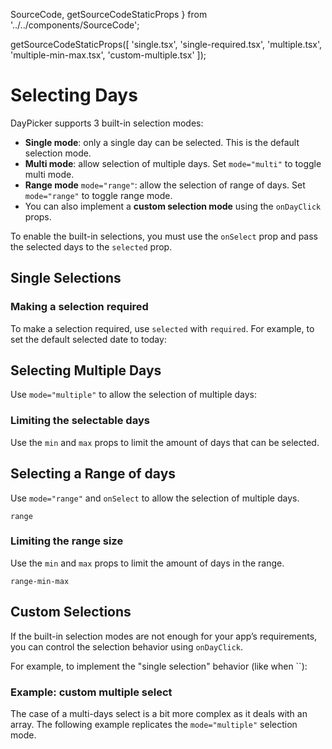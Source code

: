   SourceCode,
  getSourceCodeStaticProps
} from '../../components/SourceCode';



  getSourceCodeStaticProps([
    'single.tsx',
    'single-required.tsx',
    'multiple.tsx',
    'multiple-min-max.tsx',
    'custom-multiple.tsx'
  ]);

# Selecting Days

DayPicker supports 3 built-in selection modes:

- **Single mode**: only a single day can be selected. This is the default selection mode.
- **Multi mode**: allow selection of multiple days. Set `mode="multi"` to toggle multi mode.
- **Range mode** `mode="range"`: allow the selection of range of days. Set `mode="range"` to toggle range mode.
- You can also implement a **custom selection mode** using the `onDayClick` props.

To enable the built-in selections, you must use the `onSelect` prop and pass the selected days to the `selected` prop.

## Single Selections

<SourceCode source="single.tsx" />

<RenderingBox>
  <Single />
</RenderingBox>

### Making a selection required

To make a selection required, use `selected` with `required`. For example, to set the default selected date to today:

<SourceCode source="single-required.tsx" />

<RenderingBox>
  <SingleRequired />
</RenderingBox>

## Selecting Multiple Days

Use `mode="multiple"` to allow the selection of multiple days:

<SourceCode source="multiple.tsx" />

<RenderingBox>
  <Multiple />
</RenderingBox>

### Limiting the selectable days

Use the `min` and `max` props to limit the amount of days that can be selected.

<SourceCode source="multiple-min-max.tsx" />

<RenderingBox>
  <MultipleMinMax />
</RenderingBox>

## Selecting a Range of days

Use `mode="range"` and `onSelect` to allow the selection of multiple days.

```include-example
range
```

### Limiting the range size

Use the `min` and `max` props to limit the amount of days in the range.

```include-example
range-min-max
```

## Custom Selections

If the built-in selection modes are not enough for your app’s requirements, you can control the selection behavior using `onDayClick`.

For example, to implement the "single selection" behavior (like when ``):

<SourceCode source="single.tsx" />

<RenderingBox>
  <Single />
</RenderingBox>

### Example: custom multiple select

The case of a multi-days select is a bit more complex as it deals with an array. The following example replicates the `mode="multiple"`
selection mode.

<SourceCode source="custom-multiple.tsx" />

<RenderingBox>
  <CustomMultiple />
</RenderingBox>
